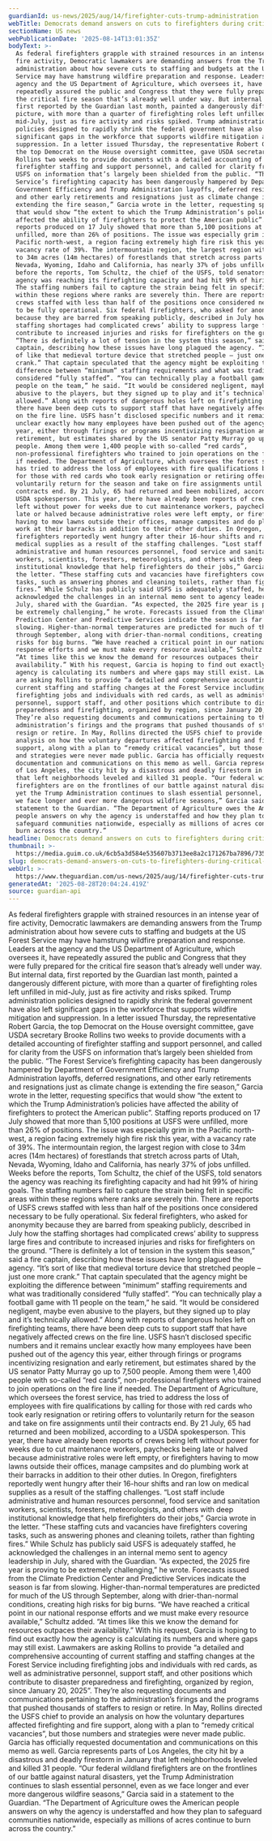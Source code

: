 ```yaml
---
guardianId: us-news/2025/aug/14/firefighter-cuts-trump-administration
webTitle: Democrats demand answers on cuts to firefighters during critical fire season
sectionName: US news
webPublicationDate: '2025-08-14T13:01:35Z'
bodyText: >-
  As federal firefighters grapple with strained resources in an intense year of
  fire activity, Democratic lawmakers are demanding answers from the Trump
  administration about how severe cuts to staffing and budgets at the US Forest
  Service may have hamstrung wildfire preparation and response. Leaders at the
  agency and the US Department of Agriculture, which oversees it, have
  repeatedly assured the public and Congress that they were fully prepared for
  the critical fire season that’s already well under way. But internal data,
  first reported by the Guardian last month, painted a dangerously different
  picture, with more than a quarter of firefighting roles left unfilled in
  mid-July, just as fire activity and risks spiked. Trump administration
  policies designed to rapidly shrink the federal government have also left
  significant gaps in the workforce that supports wildfire mitigation and
  suppression. In a letter issued Thursday, the representative Robert Garcia,
  the top Democrat on the House oversight committee, gave USDA secretary Brooke
  Rollins two weeks to provide documents with a detailed accounting of
  firefighter staffing and support personnel, and called for clarity from the
  USFS on information that’s largely been shielded from the public. “The Forest
  Service’s firefighting capacity has been dangerously hampered by Department of
  Government Efficiency and Trump Administration layoffs, deferred resignations,
  and other early retirements and resignations just as climate change is
  extending the fire season,” Garcia wrote in the letter, requesting specifics
  that would show “the extent to which the Trump Administration’s policies have
  affected the ability of firefighters to protect the American public”. Staffing
  reports produced on 17 July showed that more than 5,100 positions at USFS were
  unfilled, more than 26% of positions. The issue was especially grim in the
  Pacific north-west, a region facing extremely high fire risk this year, with a
  vacancy rate of 39%. The intermountain region, the largest region with close
  to 34m acres (14m hectares) of forestlands that stretch across parts of Utah,
  Nevada, Wyoming, Idaho and California, has nearly 37% of jobs unfilled. Weeks
  before the reports, Tom Schultz, the chief of the USFS, told senators the
  agency was reaching its firefighting capacity and had hit 99% of hiring goals.
  The staffing numbers fail to capture the strain being felt in specific areas
  within these regions where ranks are severely thin. There are reports of USFS
  crews staffed with less than half of the positions once considered necessary
  to be fully operational. Six federal firefighters, who asked for anonymity
  because they are barred from speaking publicly, described in July how the
  staffing shortages had complicated crews’ ability to suppress large fires and
  contribute to increased injuries and risks for firefighters on the ground.
  “There is definitely a lot of tension in the system this season,” said a fire
  captain, describing how these issues have long plagued the agency. “It’s sort
  of like that medieval torture device that stretched people – just one more
  crank.” That captain speculated that the agency might be exploiting the
  difference between “minimum” staffing requirements and what was traditionally
  considered “fully staffed”. “You can technically play a football game with 11
  people on the team,” he said. “It would be considered negligent, maybe even
  abusive to the players, but they signed up to play and it’s technically
  allowed.” Along with reports of dangerous holes left on firefighting teams,
  there have been deep cuts to support staff that have negatively affected crews
  on the fire line. USFS hasn’t disclosed specific numbers and it remains
  unclear exactly how many employees have been pushed out of the agency this
  year, either through firings or programs incentivizing resignation and early
  retirement, but estimates shared by the US senator Patty Murray go up to 7,500
  people. Among them were 1,400 people with so-called “red cards”,
  non-professional firefighters who trained to join operations on the fire line
  if needed. The Department of Agriculture, which oversees the forest service,
  has tried to address the loss of employees with fire qualifications by calling
  for those with red cards who took early resignation or retiring offers to
  voluntarily return for the season and take on fire assignments until their
  contracts end. By 21 July, 65 had returned and been mobilized, according to a
  USDA spokesperson. This year, there have already been reports of crews being
  left without power for weeks due to cut maintenance workers, paychecks being
  late or halved because administrative roles were left empty, or firefighters
  having to mow lawns outside their offices, manage campsites and do plumbing
  work at their barracks in addition to their other duties. In Oregon,
  firefighters reportedly went hungry after their 16-hour shifts and ran low on
  medical supplies as a result of the staffing challenges. “Lost staff include
  administrative and human resources personnel, food service and sanitation
  workers, scientists, foresters, meteorologists, and others with deep
  institutional knowledge that help firefighters do their jobs,” Garcia wrote in
  the letter. “These staffing cuts and vacancies have firefighters covering
  tasks, such as answering phones and cleaning toilets, rather than fighting
  fires.” While Schulz has publicly said USFS is adequately staffed, he
  acknowledged the challenges in an internal memo sent to agency leadership in
  July, shared with the Guardian. “As expected, the 2025 fire year is proving to
  be extremely challenging,” he wrote. Forecasts issued from the Climate
  Prediction Center and Predictive Services indicate the season is far from
  slowing. Higher-than-normal temperatures are predicted for much of the US
  through September, along with drier-than-normal conditions, creating high
  risks for big burns. “We have reached a critical point in our national
  response efforts and we must make every resource available,” Schultz added.
  “At times like this we know the demand for resources outpaces their
  availability.” With his request, Garcia is hoping to find out exactly how the
  agency is calculating its numbers and where gaps may still exist. Lawmakers
  are asking Rollins to provide “a detailed and comprehensive accounting of
  current staffing and staffing changes at the Forest Service including
  firefighting jobs and individuals with red cards, as well as administrative
  personnel, support staff, and other positions which contribute to disaster
  preparedness and firefighting, organized by region, since January 20, 2025”.
  They’re also requesting documents and communications pertaining to the
  administration’s firings and the programs that pushed thousands of staffers to
  resign or retire. In May, Rollins directed the USFS chief to provide an
  analysis on how the voluntary departures affected firefighting and fire
  support, along with a plan to “remedy critical vacancies”, but those numbers
  and strategies were never made public. Garcia has officially requested
  documentation and communications on this memo as well. Garcia represents parts
  of Los Angeles, the city hit by a disastrous and deadly firestorm in January
  that left neighborhoods leveled and killed 31 people. “Our federal wildland
  firefighters are on the frontlines of our battle against natural disasters,
  yet the Trump Administration continues to slash essential personnel, even as
  we face longer and ever more dangerous wildfire seasons,” Garcia said in a
  statement to the Guardian. “The Department of Agriculture owes the American
  people answers on why the agency is understaffed and how they plan to
  safeguard communities nationwide, especially as millions of acres continue to
  burn across the country.”
headline: Democrats demand answers on cuts to firefighters during critical fire season
thumbnail: >-
  https://media.guim.co.uk/6cb5a3d584e535607b3713ee8a2c171267ba7896/735_0_6880_5504/500.jpg
slug: democrats-demand-answers-on-cuts-to-firefighters-during-critical-fire-season
webUrl: >-
  https://www.theguardian.com/us-news/2025/aug/14/firefighter-cuts-trump-administration
generatedAt: '2025-08-28T20:04:24.419Z'
source: guardian-api
---
```

As federal firefighters grapple with strained resources in an intense year of fire activity, Democratic lawmakers are demanding answers from the Trump administration about how severe cuts to staffing and budgets at the US Forest Service may have hamstrung wildfire preparation and response. Leaders at the agency and the US Department of Agriculture, which oversees it, have repeatedly assured the public and Congress that they were fully prepared for the critical fire season that’s already well under way. But internal data, first reported by the Guardian last month, painted a dangerously different picture, with more than a quarter of firefighting roles left unfilled in mid-July, just as fire activity and risks spiked. Trump administration policies designed to rapidly shrink the federal government have also left significant gaps in the workforce that supports wildfire mitigation and suppression. In a letter issued Thursday, the representative Robert Garcia, the top Democrat on the House oversight committee, gave USDA secretary Brooke Rollins two weeks to provide documents with a detailed accounting of firefighter staffing and support personnel, and called for clarity from the USFS on information that’s largely been shielded from the public. “The Forest Service’s firefighting capacity has been dangerously hampered by Department of Government Efficiency and Trump Administration layoffs, deferred resignations, and other early retirements and resignations just as climate change is extending the fire season,” Garcia wrote in the letter, requesting specifics that would show “the extent to which the Trump Administration’s policies have affected the ability of firefighters to protect the American public”. Staffing reports produced on 17 July showed that more than 5,100 positions at USFS were unfilled, more than 26% of positions. The issue was especially grim in the Pacific north-west, a region facing extremely high fire risk this year, with a vacancy rate of 39%. The intermountain region, the largest region with close to 34m acres (14m hectares) of forestlands that stretch across parts of Utah, Nevada, Wyoming, Idaho and California, has nearly 37% of jobs unfilled. Weeks before the reports, Tom Schultz, the chief of the USFS, told senators the agency was reaching its firefighting capacity and had hit 99% of hiring goals. The staffing numbers fail to capture the strain being felt in specific areas within these regions where ranks are severely thin. There are reports of USFS crews staffed with less than half of the positions once considered necessary to be fully operational. Six federal firefighters, who asked for anonymity because they are barred from speaking publicly, described in July how the staffing shortages had complicated crews’ ability to suppress large fires and contribute to increased injuries and risks for firefighters on the ground. “There is definitely a lot of tension in the system this season,” said a fire captain, describing how these issues have long plagued the agency. “It’s sort of like that medieval torture device that stretched people – just one more crank.” That captain speculated that the agency might be exploiting the difference between “minimum” staffing requirements and what was traditionally considered “fully staffed”. “You can technically play a football game with 11 people on the team,” he said. “It would be considered negligent, maybe even abusive to the players, but they signed up to play and it’s technically allowed.” Along with reports of dangerous holes left on firefighting teams, there have been deep cuts to support staff that have negatively affected crews on the fire line. USFS hasn’t disclosed specific numbers and it remains unclear exactly how many employees have been pushed out of the agency this year, either through firings or programs incentivizing resignation and early retirement, but estimates shared by the US senator Patty Murray go up to 7,500 people. Among them were 1,400 people with so-called “red cards”, non-professional firefighters who trained to join operations on the fire line if needed. The Department of Agriculture, which oversees the forest service, has tried to address the loss of employees with fire qualifications by calling for those with red cards who took early resignation or retiring offers to voluntarily return for the season and take on fire assignments until their contracts end. By 21 July, 65 had returned and been mobilized, according to a USDA spokesperson. This year, there have already been reports of crews being left without power for weeks due to cut maintenance workers, paychecks being late or halved because administrative roles were left empty, or firefighters having to mow lawns outside their offices, manage campsites and do plumbing work at their barracks in addition to their other duties. In Oregon, firefighters reportedly went hungry after their 16-hour shifts and ran low on medical supplies as a result of the staffing challenges. “Lost staff include administrative and human resources personnel, food service and sanitation workers, scientists, foresters, meteorologists, and others with deep institutional knowledge that help firefighters do their jobs,” Garcia wrote in the letter. “These staffing cuts and vacancies have firefighters covering tasks, such as answering phones and cleaning toilets, rather than fighting fires.” While Schulz has publicly said USFS is adequately staffed, he acknowledged the challenges in an internal memo sent to agency leadership in July, shared with the Guardian. “As expected, the 2025 fire year is proving to be extremely challenging,” he wrote. Forecasts issued from the Climate Prediction Center and Predictive Services indicate the season is far from slowing. Higher-than-normal temperatures are predicted for much of the US through September, along with drier-than-normal conditions, creating high risks for big burns. “We have reached a critical point in our national response efforts and we must make every resource available,” Schultz added. “At times like this we know the demand for resources outpaces their availability.” With his request, Garcia is hoping to find out exactly how the agency is calculating its numbers and where gaps may still exist. Lawmakers are asking Rollins to provide “a detailed and comprehensive accounting of current staffing and staffing changes at the Forest Service including firefighting jobs and individuals with red cards, as well as administrative personnel, support staff, and other positions which contribute to disaster preparedness and firefighting, organized by region, since January 20, 2025”. They’re also requesting documents and communications pertaining to the administration’s firings and the programs that pushed thousands of staffers to resign or retire. In May, Rollins directed the USFS chief to provide an analysis on how the voluntary departures affected firefighting and fire support, along with a plan to “remedy critical vacancies”, but those numbers and strategies were never made public. Garcia has officially requested documentation and communications on this memo as well. Garcia represents parts of Los Angeles, the city hit by a disastrous and deadly firestorm in January that left neighborhoods leveled and killed 31 people. “Our federal wildland firefighters are on the frontlines of our battle against natural disasters, yet the Trump Administration continues to slash essential personnel, even as we face longer and ever more dangerous wildfire seasons,” Garcia said in a statement to the Guardian. “The Department of Agriculture owes the American people answers on why the agency is understaffed and how they plan to safeguard communities nationwide, especially as millions of acres continue to burn across the country.”
